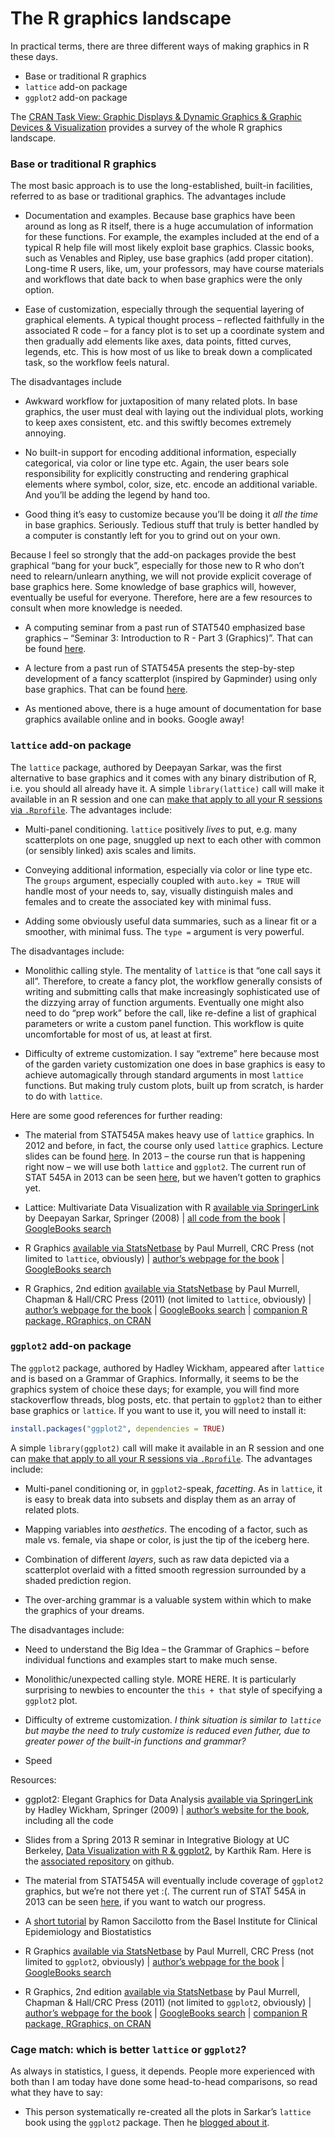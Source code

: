 The R graphics landscape
========================================================

In practical terms, there are three different ways of making graphics in R these days.

  * Base or traditional R graphics
  * `lattice` add-on package
  * `ggplot2` add-on package

The [CRAN Task View: Graphic Displays & Dynamic Graphics & Graphic Devices & Visualization][CRAN_graphics] provides a survey of the whole R graphics landscape.

### Base or traditional R graphics

The most basic approach is to use the long-established, built-in facilities, referred to as base or traditional graphics. The advantages include

  * Documentation and examples. Because base graphics have been around as long as R itself, there is a huge accumulation of information for these functions. For example, the examples included at the end of a typical R help file will most likely exploit base graphics. Classic books, such as Venables and Ripley, use base graphics (add proper citation). Long-time R users, like, um, your professors, may have course materials and workflows that date back to when base graphics were the only option. 

  * Ease of customization, especially through the sequential layering of graphical elements. A typical thought process -- reflected faithfully in the associated R code -- for a fancy plot is to set up a coordinate system and then gradually add elements like axes, data points, fitted curves, legends, etc. This is how most of us like to break down a complicated task, so the workflow feels natural.

The disadvantages include

  * Awkward workflow for juxtaposition of many related plots. In base graphics, the user must deal with laying out the individual plots, working to keep axes consistent, etc. and this swiftly becomes extremely annoying.

  * No built-in support for encoding additional information, especially categorical, via color or line type etc. Again, the user bears sole responsibility for explicitly constructing and rendering graphical elements where symbol, color, size, etc. encode an additional variable. And you'll be adding the legend by hand too.
  
  * Good thing it's easy to customize because you'll be doing it _all the time_ in base graphics. Seriously. Tedious stuff that truly is better handled by a computer is constantly left for you to grind out on your own.

Because I feel so strongly that the add-on packages provide the best graphical "bang for your buck", especially for those new to R who don't need to relearn/unlearn anything, we will not provide explicit coverage of base graphics here. Some knowledge of base graphics will, however, eventually be useful for everyone. Therefore, here are a few resources to consult when more knowledge is needed. 

  * A computing seminar from a past run of STAT540 emphasized base graphics -- "Seminar 3: Introduction to R - Part 3 (Graphics)". That can be found [here](block92_oldSeminarBaseGraphics.html).

  * A lecture from a past run of STAT545A presents the step-by-step development of a fancy scatterplot (inspired by Gapminder) using only base graphics. That can be found [here](2012-lectures/cm06.pdf).
  
  * As mentioned above, there is a huge amount of documentation for base graphics available online and in books. Google away!

### `lattice` add-on package

The `lattice` package, authored by Deepayan Sarkar, was the first alternative to base graphics and it comes with any binary distribution of R, i.e. you should all already have it. A simple `library(lattice)` call will make it available in an R session and one can [make that apply to all your R sessions via `.Rprofile`](http://stackoverflow.com/questions/10300769/how-to-load-packages-in-r-automatically). The advantages include:

  * Multi-panel conditioning. `lattice` positively _lives_ to put, e.g. many scatterplots on one page, snuggled up next to each other with common (or sensibly linked) axis scales and limits.

  * Conveying additional information, especially via color or line type etc. The `groups` argument, especially coupled with `auto.key = TRUE` will handle most of your needs to, say, visually distinguish males and females and to create the associated key with minimal fuss.
  
  * Adding some obviously useful data summaries, such as a linear fit or a smoother, with minimal fuss. The `type =` argument is very powerful.

The disadvantages include:

  * Monolithic calling style. The mentality of `lattice` is that "one call says it all". Therefore, to create a fancy plot, the workflow generally consists of writing and submitting calls that make increasingly sophisticated use of the dizzying array of function arguments. Eventually one might also need to do "prep work" before the call, like re-define a list of graphical parameters or write a custom panel function. This workflow is quite uncomfortable for most of us, at least at first.

  * Difficulty of extreme customization. I say "extreme" here because most of the garden variety customization one does in base graphics is easy to achieve automagically through standard arguments in most `lattice` functions. But making truly custom plots, built up from scratch, is harder to do with `lattice`.

Here are some good references for further reading:

  * The material from STAT545A makes heavy use of `lattice` graphics. In 2012 and before, in fact, the course only used `lattice` graphics. Lecture slides can be found [here](2012-lectures/index.html). In 2013 -- the course run that is happening right now -- we will use both `lattice` and `ggplot2`. The current run of STAT 545A in 2013 can be seen [here](current.html), but we haven't gotten to graphics yet.

  * Lattice: Multivariate Data Visualization with R [available via SpringerLink][lattice_book_springerlink] by Deepayan Sarkar, Springer (2008) | [all code from the book][lattice_book_code] | [GoogleBooks search][lattice_book_GoogleBooks_search]

  * R Graphics [available via StatsNetbase][rGraphics_book_statsnetbase] by Paul Murrell, CRC Press  (not limited to `lattice`, obviously) | [author's webpage for the book][rGraphics_book_murrellPage] | [GoogleBooks search][rGraphics_book_GoogleBooks_search]

  * R Graphics, 2nd edition [available via StatsNetbase][rGraphics2e_book_statsnetbase] by Paul Murrell, Chapman & Hall/CRC Press (2011) (not limited to `lattice`, obviously) | [author's webpage for the book][rGraphics2e_book_murrellPage] | [GoogleBooks search][rGraphics2e_book_GoogleBooks_search] | [companion R package, RGraphics, on CRAN][rGraphics2e_book_CRANpkg]

### `ggplot2` add-on package

The `ggplot2` package, authored by Hadley Wickham, appeared after `lattice` and is based on a Grammar of Graphics. Informally, it seems to be the graphics system of choice these days; for example, you will find more stackoverflow threads, blog posts, etc. that pertain to `ggplot2` than to either base graphics or `lattice`. If you want to use it, you will need to install it:

```r
install.packages("ggplot2", dependencies = TRUE)
```

A simple `library(ggplot2)` call will make it available in an R session and one can [make that apply to all your R sessions via `.Rprofile`](http://stackoverflow.com/questions/10300769/how-to-load-packages-in-r-automatically). The advantages include:

  * Multi-panel conditioning or, in `ggplot2`-speak, _facetting_. As in `lattice`, it is easy to break data into subsets and display them as an array of related plots.

  * Mapping variables into _aesthetics_. The encoding of a factor, such as male vs. female, via shape or color, is just the tip of the iceberg here.
  
  * Combination of different _layers_, such as raw data depicted via a scatterplot overlaid with a fitted smooth regression surrounded by a shaded prediction region.
  
  * The over-arching grammar is a valuable system within which to make the graphics of your dreams.
  
The disadvantages include:

  * Need to understand the Big Idea -- the Grammar of Graphics -- before individual functions and examples start to make much sense.

  * Monolithic/unexpected calling style. MORE HERE. It is particularly surprising to newbies to encounter the `this + that` style of specifying a `ggplot2` plot.

  * Difficulty of extreme customization. _I think situation is similar to `lattice` but maybe the need to truly customize is reduced even futher, due to greater power of the built-in functions and grammar?_
  
  * Speed

Resources:

  * ggplot2: Elegant Graphics for Data Analysis [available via SpringerLink](http://link.springer.com/book/10.1007/978-0-387-98141-3/) by Hadley Wickham, Springer (2009) | [author's website for the book](http://ggplot2.org/book/), including all the code
  
  * Slides from a Spring 2013 R seminar in Integrative Biology at UC Berkeley, [Data Visualization with R & ggplot2](https://github.com/karthikram/ggplot-lecture/blob/master/ggplot.pdf?raw=true), by Karthik Ram. Here is the [associated repository](https://github.com/karthikram/ggplot-lecture) on github.
  
  * The material from STAT545A will eventually include coverage of `ggplot2` graphics, but we're not there yet :(. The current run of STAT 545A in 2013 can be seen [here](current.html), if you want to watch our progress.

  * A [short tutorial][ggplot2_tutorial] by Ramon Saccilotto from the
  Basel Institute for Clinical Epidemiology and Biostatistics
  
  * R Graphics [available via StatsNetbase][rGraphics_book_statsnetbase] by Paul Murrell, CRC Press  (not limited to `ggplot2`, obviously) | [author's webpage for the book][rGraphics_book_murrellPage] | [GoogleBooks search][rGraphics_book_GoogleBooks_search]

  * R Graphics, 2nd edition [available via StatsNetbase][rGraphics2e_book_statsnetbase] by Paul Murrell, Chapman & Hall/CRC Press (2011) (not limited to `ggplot2`, obviously) | [author's webpage for the book][rGraphics2e_book_murrellPage] | [GoogleBooks search][rGraphics2e_book_GoogleBooks_search] | [companion R package, RGraphics, on CRAN][rGraphics2e_book_CRANpkg]
  
### Cage match: which is better `lattice` or `ggplot2`?

As always in statistics, I guess, it depends. People more experienced with both than I am today have done some head-to-head comparisons, so read what they have to say:

  * This person systematically re-created all the plots in Sarkar's `lattice` book using the `ggplot2` package. Then he [blogged about it](http://learnr.wordpress.com/2009/08/26/ggplot2-version-of-figures-in-lattice-multivariate-data-visualization-with-r-final-part/). 

[CRAN_graphics]: http://cran.r-project.org/web/views/Graphics.html
[ggplot2_tutorial]: http://www.ceb-institute.org/bbs/wp-content/uploads/2011/09/handout_ggplot2.pdf
[lattice_book_springerlink]: http://www.springerlink.com/content/kr8v78/?p=d90dc0252f1049d9babada61eccdcf24%CF%80=16
[lattice_book_code]: http://lmdvr.r-forge.r-project.org/
[lattice_book_GoogleBooks_search]: http://books.google.com/books?id=gXxKFWkE9h0C&lpg=PR2&dq=lattice%20sarkar%23v%3Donepage&pg=PR2#v=onepage&q=&f=false
[rGraphics_book_statsnetbase]: http://www.statsnetbase.com/ejournals/books/book_summary/summary.asp?id=2884
[rGraphics_book_murrellPage]: http://www.stat.auckland.ac.nz/%7Epaul/RGraphics/rgraphics.html
[rGraphics_book_GoogleBooks_search]: http://books.google.com/books?id=78P4zntHHVQC&lpg=PP1&dq=inauthor%253APaul%2520inauthor%253AMurrell&lr=&as_drrb_is=q&as_minm_is=0&as_miny_is=&as_maxm_is=0&as_maxy_is=&as_brr=0&pg=PP1#v=onepage&q=&f=false
[rGraphics2e_book_statsnetbase]: http://www.crcnetbase.com/doi/book/10.1201/b10966
[rGraphics2e_book_murrellPage]: http://www.stat.auckland.ac.nz/~paul/RG2e/
[rGraphics2e_book_GoogleBooks_search]: http://books.google.ca/books?id=uacCQgAACAAJ&source=gbs_book_other_versions
[rGraphics2e_book_CRANpkg]: http://cran.r-project.org/web/packages/RGraphics/index.html
